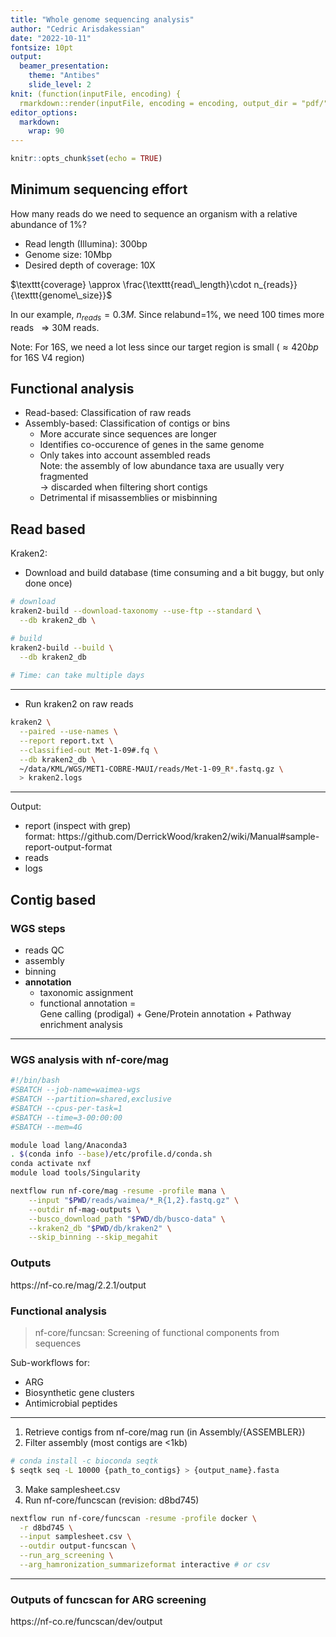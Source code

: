 ```yaml
---
title: "Whole genome sequencing analysis"
author: "Cedric Arisdakessian"
date: "2022-10-11"
fontsize: 10pt
output:
  beamer_presentation:
    theme: "Antibes"
    slide_level: 2
knit: (function(inputFile, encoding) {
  rmarkdown::render(inputFile, encoding = encoding, output_dir = "pdf/") })
editor_options: 
  markdown: 
    wrap: 90
---
```


```r
knitr::opts_chunk$set(echo = TRUE)
```

## Minimum sequencing effort

How many reads do we need to sequence an organism with a relative abundance of 1%?

- Read length (Illumina): 300bp
- Genome size: 10Mbp
- Desired depth of coverage: 10X

$\texttt{coverage} \approx \frac{\texttt{read\_length}\cdot n_{reads}}{\texttt{genome\_size}}$

In our example, $n_{reads}=0.3M$. Since relabund=1%, we need 100 times more reads \ 
$\Rightarrow$ 30M reads.

Note: For 16S, we need a lot less since our target region is small ($\approx 420bp$ for 16S V4 region)

## Functional analysis

- Read-based: Classification of raw reads
- Assembly-based: Classification of contigs or bins
  - More accurate since sequences are longer
  - Identifies co-occurence of genes in the same genome
  - Only takes into account assembled reads \
  Note: the assembly of low abundance taxa are usually very fragmented \
  -> discarded when filtering short contigs
  - Detrimental if misassemblies or misbinning

## Read based

Kraken2:

- Download and build database (time consuming and a bit buggy, but only done once)
```bash
# download 
kraken2-build --download-taxonomy --use-ftp --standard \
  --db kraken2_db \

# build
kraken2-build --build \
  --db kraken2_db
  
# Time: can take multiple days
```

***

- Run kraken2 on raw reads
```bash
kraken2 \
  --paired --use-names \
  --report report.txt \
  --classified-out Met-1-09#.fq \
  --db kraken2_db \
  ~/data/KML/WGS/MET1-COBRE-MAUI/reads/Met-1-09_R*.fastq.gz \
  > kraken2.logs
```

***

Output:

- report (inspect with grep) \
format: https://github.com/DerrickWood/kraken2/wiki/Manual#sample-report-output-format
- reads
- logs

## Contig based 

### WGS steps

- reads QC
- assembly
- binning
- **annotation**
  - taxonomic assignment
  - functional annotation = \
    Gene calling (prodigal) + Gene/Protein annotation + Pathway enrichment analysis

***

### WGS analysis with nf-core/mag

```bash
#!/bin/bash
#SBATCH --job-name=waimea-wgs
#SBATCH --partition=shared,exclusive
#SBATCH --cpus-per-task=1
#SBATCH --time=3-00:00:00
#SBATCH --mem=4G

module load lang/Anaconda3
. $(conda info --base)/etc/profile.d/conda.sh
conda activate nxf
module load tools/Singularity

nextflow run nf-core/mag -resume -profile mana \
	--input "$PWD/reads/waimea/*_R{1,2}.fastq.gz" \
	--outdir nf-mag-outputs \
	--busco_download_path "$PWD/db/busco-data" \
	--kraken2_db "$PWD/db/kraken2" \
	--skip_binning --skip_megahit
```

### Outputs

https://nf-co.re/mag/2.2.1/output

### Functional analysis

> nf-core/funcsan: Screening of functional components from sequences

Sub-workflows for:

- ARG
- Biosynthetic gene clusters
- Antimicrobial peptides

***

1. Retrieve contigs from nf-core/mag run (in Assembly/{ASSEMBLER})
2. Filter assembly (most contigs are <1kb)
```bash
# conda install -c bioconda seqtk
$ seqtk seq -L 10000 {path_to_contigs} > {output_name}.fasta
```
3. Make samplesheet.csv
4. Run nf-core/funcscan (revision: d8bd745)
```bash
nextflow run nf-core/funcscan -resume -profile docker \
  -r d8bd745 \
  --input samplesheet.csv \
  --outdir output-funcscan \
  --run_arg_screening \
  --arg_hamronization_summarizeformat interactive # or csv
```

***

### Outputs of funcscan for ARG screening

https://nf-co.re/funcscan/dev/output
  
